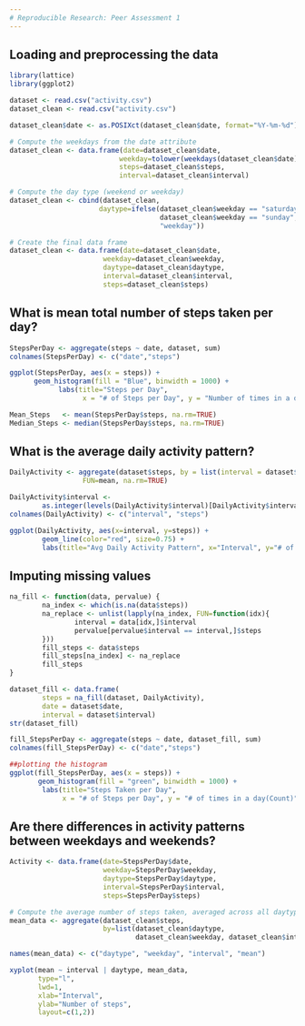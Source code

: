 ```yaml
---
# Reproducible Research: Peer Assessment 1
---
```


## Loading and preprocessing the data
```r
library(lattice)
library(ggplot2)

dataset <- read.csv("activity.csv")
dataset_clean <- read.csv("activity.csv")

dataset_clean$date <- as.POSIXct(dataset_clean$date, format="%Y-%m-%d")

# Compute the weekdays from the date attribute
dataset_clean <- data.frame(date=dataset_clean$date, 
                           weekday=tolower(weekdays(dataset_clean$date)), 
                           steps=dataset_clean$steps, 
                           interval=dataset_clean$interval)

# Compute the day type (weekend or weekday)
dataset_clean <- cbind(dataset_clean, 
                      daytype=ifelse(dataset_clean$weekday == "saturday" | 
                                     dataset_clean$weekday == "sunday", "weekend", 
                                     "weekday"))

# Create the final data frame
dataset_clean <- data.frame(date=dataset_clean$date, 
                       weekday=dataset_clean$weekday, 
                       daytype=dataset_clean$daytype, 
                       interval=dataset_clean$interval,
                       steps=dataset_clean$steps)
```


## What is mean total number of steps taken per day?
```r
StepsPerDay <- aggregate(steps ~ date, dataset, sum)
colnames(StepsPerDay) <- c("date","steps")

ggplot(StepsPerDay, aes(x = steps)) + 
      geom_histogram(fill = "Blue", binwidth = 1000) + 
            labs(title="Steps per Day", 
                  x = "# of Steps per Day", y = "Number of times in a day(Count)")

Mean_Steps   <- mean(StepsPerDay$steps, na.rm=TRUE)
Median_Steps <- median(StepsPerDay$steps, na.rm=TRUE)
```

## What is the average daily activity pattern?
```r
DailyActivity <- aggregate(dataset$steps, by = list(interval = dataset$interval),
                  FUN=mean, na.rm=TRUE)

DailyActivity$interval <- 
        as.integer(levels(DailyActivity$interval)[DailyActivity$interval])
colnames(DailyActivity) <- c("interval", "steps")

ggplot(DailyActivity, aes(x=interval, y=steps)) +   
        geom_line(color="red", size=0.75) +  
        labs(title="Avg Daily Activity Pattern", x="Interval", y="# of Steps")
```

## Imputing missing values
```r
na_fill <- function(data, pervalue) {
        na_index <- which(is.na(data$steps))
        na_replace <- unlist(lapply(na_index, FUN=function(idx){
                interval = data[idx,]$interval
                pervalue[pervalue$interval == interval,]$steps
        }))
        fill_steps <- data$steps
        fill_steps[na_index] <- na_replace
        fill_steps
}

dataset_fill <- data.frame(  
        steps = na_fill(dataset, DailyActivity),  
        date = dataset$date,  
        interval = dataset$interval)
str(dataset_fill)

fill_StepsPerDay <- aggregate(steps ~ date, dataset_fill, sum)
colnames(fill_StepsPerDay) <- c("date","steps")

##plotting the histogram
ggplot(fill_StepsPerDay, aes(x = steps)) + 
       geom_histogram(fill = "green", binwidth = 1000) + 
        labs(title="Steps Taken per Day", 
             x = "# of Steps per Day", y = "# of times in a day(Count)")
```

## Are there differences in activity patterns between weekdays and weekends?
```r
Activity <- data.frame(date=StepsPerDay$date, 
                       weekday=StepsPerDay$weekday, 
                       daytype=StepsPerDay$daytype, 
                       interval=StepsPerDay$interval,
                       steps=StepsPerDay$steps)

# Compute the average number of steps taken, averaged across all daytype variable
mean_data <- aggregate(dataset_clean$steps, 
                       by=list(dataset_clean$daytype, 
                               dataset_clean$weekday, dataset_clean$interval), mean, na.rm = TRUE)

names(mean_data) <- c("daytype", "weekday", "interval", "mean")

xyplot(mean ~ interval | daytype, mean_data, 
       type="l", 
       lwd=1, 
       xlab="Interval", 
       ylab="Number of steps", 
       layout=c(1,2))
```
